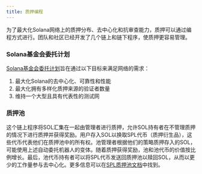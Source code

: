 ```yaml
---
title: 质押编程
---
```


为了最大化Solana网络上的质押分布、去中心化和抗审查能力，质押可以通过编程方式进行。团队和社区已经开发了几个链上和链下程序，使质押更容易管理。

### Solana基金会委托计划

[Solana基金会委托计划](https://solana.org/delegation-program)旨在通过以下目标来满足网络的需求：

1. 最大化Solana的去中心化、可靠性和性能
2. 最大化拥有多样化质押来源的验证者数量
3. 维持一个大型且具有代表性的测试网

### 质押池

这个链上程序将SOL汇集在一起由管理者进行质押，允许SOL持有者在不管理质押的情况下进行质押并获得奖励。用户存入SOL以换取SPL代币（质押衍生品），这些代币代表他们在质押池中的所有权。池管理者根据他们的策略质押存入的SOL，可能使用上述自动委托机器人的变体。随着质押获得奖励，池和池代币的价值按比例增长。最后，池代币持有者可以将SPL代币发送回质押池以赎回SOL，从而以更少的工作量参与去中心化。更多信息可以在[SPL质押池文档](https://spl.solana.com/stake-pool)中找到。
